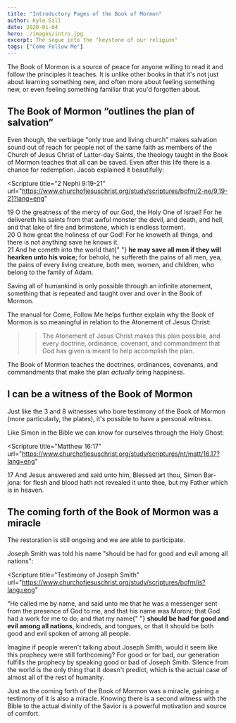 ```yaml
---
title: "Introductory Pages of the Book of Mormon"
author: Kyle Gill
date: 2020-01-04
hero: ./images/intro.jpg
excerpt: The segue into the "keystone of our religion"
tags: ["Come Follow Me"]
---
```


The Book of Mormon is a source of peace for anyone willing to read it and follow the principles it teaches. It is unlike other books in that it's not just about learning something new, and often more about feeling something new, or even feeling something familiar that you'd forgotten about.

## The Book of Mormon “outlines the plan of salvation”

Even though, the verbiage "only true and living church" makes salvation sound out of reach for people not of the same faith as members of the Church of Jesus Christ of Latter-day Saints, the theology taught in the Book of Mormon teaches that all can be saved. Even after this life there is a chance for redemption. Jacob explained it beautifully:

<Scripture
  title="2 Nephi 9:19-21"
  url="https://www.churchofjesuschrist.org/study/scriptures/bofm/2-ne/9.19-21?lang=eng"
>
  19 O the greatness of the mercy of our God, the Holy One of Israel! For he
  delivereth his saints from that awful monster the devil, and death, and hell,
  and that lake of fire and brimstone, which is endless torment. <br />
  20 O how great the holiness of our God! For he knoweth all things, and there is
  not anything save he knows it. <br />
  21 And he cometh into the world that{" "}
  <b>he may save all men if they will hearken unto his voice</b>; for behold, he
  suffereth the pains of all men, yea, the pains of every living creature, both
  men, women, and children, who belong to the family of Adam.
</Scripture>

Saving all of humankind is only possible through an infinite atonement, something that is repeated and taught over and over in the Book of Mormon.

The manual for Come, Follow Me helps further explain why the Book of Mormon is so meaningful in relation to the Atonement of Jesus Christ:

> > The Atonement of Jesus Christ makes this plan possible, and every doctrine, ordinance, covenant, and commandment that God has given is meant to help accomplish the plan.

The Book of Mormon teaches the doctrines, ordinances, covenants, and commandments that make the plan _actually_ bring happiness.

## I can be a witness of the Book of Mormon

Just like the 3 and 8 witnesses who bore testimony of the Book of Mormon (more particularly, the plates), it's possible to have a personal witness.

Like Simon in the Bible we can know for ourselves through the Holy Ghost:

<Scripture
  title="Matthew 16:17"
  url="https://www.churchofjesuschrist.org/study/scriptures/nt/matt/16.17?lang=eng"
>
  17 And Jesus answered and said unto him, Blessed art thou, Simon Bar-jona: for
  flesh and blood hath not revealed it unto thee, but my Father which is in
  heaven.
</Scripture>

## The coming forth of the Book of Mormon was a miracle

The restoration is still ongoing and we are able to participate.

Joseph Smith was told his name "should be had for good and evil among all nations":

<Scripture
  title="Testimony of Joseph Smith"
  url="https://www.churchofjesuschrist.org/study/scriptures/bofm/js?lang=eng"
>
  “He called me by name, and said unto me that he was a messenger sent from the
  presence of God to me, and that his name was Moroni; that God had a work for
  me to do; and that my name{" "}
  <b>should be had for good and evil among all nations</b>, kindreds, and
  tongues, or that it should be both good and evil spoken of among all people.
</Scripture>

Imagine if people weren't talking about Joseph Smith, would it seem like this prophecy were still forthcoming? For good or for bad, our generation fulfills the prophecy by speaking good or bad of Joseph Smith. Silence from the world is the only thing that it doesn't predict, which is the actual case of almost all of the rest of humanity.

Just as the coming forth of the Book of Mormon was a miracle, gaining a testimony of it is also a miracle. Knowing there is a second witness with the Bible to the actual divinity of the Savior is a powerful motivation and source of comfort.
